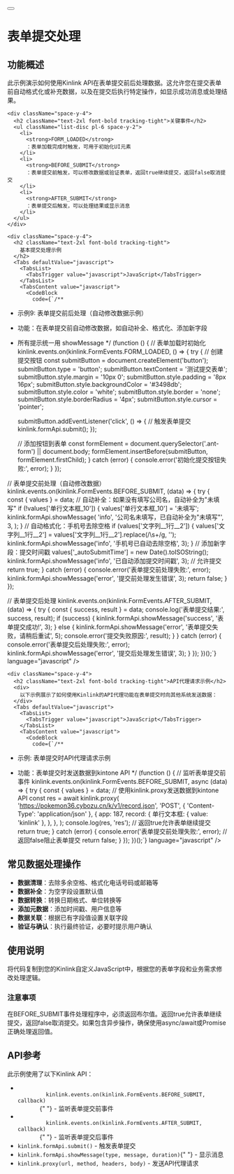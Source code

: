 
<div className="container py-6 lg:py-10">
  <div className="flex items-center gap-4 mb-8">
    <Link href="/examples">
      <Button variant="outline" size="icon">
        <ArrowLeft className="h-4 w-4" />
      </Button>
    </Link>
    <h1 className="text-3xl font-bold tracking-tight">表单提交处理</h1>
  </div>

  <div className="my-8 space-y-6">
    <div className="space-y-4">
      <h2 className="text-2xl font-bold tracking-tight">功能概述</h2>
      <div>
        此示例演示如何使用Kinlink
        API在表单提交前后处理数据。这允许您在提交表单前自动格式化或补充数据，以及在提交后执行特定操作，如显示成功消息或处理结果。
      </div>
    </div>

    <div className="space-y-4">
      <h2 className="text-2xl font-bold tracking-tight">关键事件</h2>
      <ul className="list-disc pl-6 space-y-2">
        <li>
          <strong>FORM_LOADED</strong>
          ：表单加载完成时触发，可用于初始化UI元素
        </li>
        <li>
          <strong>BEFORE_SUBMIT</strong>
          ：表单提交前触发，可以修改数据或验证表单，返回true继续提交，返回false取消提交
        </li>
        <li>
          <strong>AFTER_SUBMIT</strong>
          ：表单提交后触发，可以处理结果或显示消息
        </li>
      </ul>
    </div>

    <div className="space-y-4">
      <h2 className="text-2xl font-bold tracking-tight">
        基本提交处理示例
      </h2>
      <Tabs defaultValue="javascript">
        <TabsList>
          <TabsTrigger value="javascript">JavaScript</TabsTrigger>
        </TabsList>
        <TabsContent value="javascript">
          <CodeBlock 
            code={`/**
 * 示例9: 表单提交前后处理（自动修改数据示例）
 * 功能：在表单提交前自动修改数据，如自动补全、格式化、添加新字段
 * 所有提示统一用 showMessage
 */
(function () {
  // 表单加载时初始化
  kinlink.events.on(kinlink.FormEvents.FORM_LOADED, () => {
    try {
      // 创建提交按钮
      const submitButton = document.createElement('button');
      submitButton.type = 'button';
      submitButton.textContent = '测试提交表单';
      submitButton.style.margin = '10px 0';
      submitButton.style.padding = '8px 16px';
      submitButton.style.backgroundColor = '#3498db';
      submitButton.style.color = 'white';
      submitButton.style.border = 'none';
      submitButton.style.borderRadius = '4px';
      submitButton.style.cursor = 'pointer';

      submitButton.addEventListener('click', () => {
        // 触发表单提交
        kinlink.formApi.submit();
      });

      // 添加按钮到表单
      const formElement = document.querySelector('.ant-form') || document.body;
      formElement.insertBefore(submitButton, formElement.firstChild);
    } catch (error) {
      console.error('初始化提交按钮失败:', error);
    }
  });

  // 表单提交前处理（自动修改数据）
  kinlink.events.on(kinlink.FormEvents.BEFORE_SUBMIT, (data) => {
    try {
      const { values } = data;
      // 自动补全：如果没有填写公司名，自动补全为"未填写"
      if (!values['单行文本框_10']) {
        values['单行文本框_10'] = '未填写';
        kinlink.formApi.showMessage(
          'info',
          '公司名未填写，已自动补全为"未填写"',
          3,
        );
      }
      // 自动格式化：手机号去除空格
      if (values['文字列__1行__2']) {
        values['文字列__1行__2'] = values['文字列__1行__2'].replace(/\\s+/g, '');
        kinlink.formApi.showMessage('info', '手机号已自动去除空格', 3);
      }
      // 添加新字段：提交时间戳
      values['_autoSubmitTime'] = new Date().toISOString();
      kinlink.formApi.showMessage('info', '已自动添加提交时间戳', 3);
      // 允许提交
      return true;
    } catch (error) {
      console.error('表单提交前处理失败:', error);
      kinlink.formApi.showMessage('error', '提交前处理发生错误', 3);
      return false;
    }
  });

  // 表单提交后处理
  kinlink.events.on(kinlink.FormEvents.AFTER_SUBMIT, (data) => {
    try {
      const { success, result } = data;
      console.log('表单提交结果:', success, result);
      if (success) {
        kinlink.formApi.showMessage('success', '表单提交成功!', 3);
      } else {
        kinlink.formApi.showMessage('error', '表单提交失败，请稍后重试', 5);
        console.error('提交失败原因:', result);
      }
    } catch (error) {
      console.error('表单提交后处理失败:', error);
      kinlink.formApi.showMessage('error', '提交后处理发生错误', 3);
    }
  });
})();`} 
            language="javascript" 
          />
        </TabsContent>
      </Tabs>
    </div>

    <div className="space-y-4">
      <h2 className="text-2xl font-bold tracking-tight">API代理请求示例</h2>
      <div>
        以下示例展示了如何使用Kinlink的API代理功能在表单提交时向其他系统发送数据：
      </div>
      <Tabs defaultValue="javascript">
        <TabsList>
          <TabsTrigger value="javascript">JavaScript</TabsTrigger>
        </TabsList>
        <TabsContent value="javascript">
          <CodeBlock 
            code={`/**
 * 示例: 表单提交时API代理请求示例
 * 功能：表单提交时发送数据到kintone API
 */
(function () {
  // 监听表单提交前事件
  kinlink.events.on(kinlink.FormEvents.BEFORE_SUBMIT, async (data) => {
    try {
      const { values } = data;
      // 使用kinlink.proxy发送数据到kintone API
      const res = await kinlink.proxy(
        'https://pokemon36.cybozu.cn/k/v1/record.json',
        'POST',
        { 'Content-Type': 'application/json' },
        {
          app: 187,
          record: {
            单行文本框: { value: 'kinlink' },
          },
        },
      );
      console.log(res, 'res');
      // 返回true允许表单继续提交
      return true;
    } catch (error) {
      console.error('表单提交前处理失败:', error);
      // 返回false阻止表单提交
      return false;
    }
  });
})();`} 
            language="javascript" 
          />
        </TabsContent>
      </Tabs>
    </div>

    <div className="space-y-4">
      <h2 className="text-2xl font-bold tracking-tight">
        常见数据处理操作
      </h2>
      <ul className="list-disc pl-6 space-y-2">
        <li>
          <strong>数据清理</strong>：去除多余空格、格式化电话号码或邮箱等
        </li>
        <li>
          <strong>数据补全</strong>：为空字段设置默认值
        </li>
        <li>
          <strong>数据转换</strong>：转换日期格式、单位转换等
        </li>
        <li>
          <strong>添加元数据</strong>：添加时间戳、用户信息等
        </li>
        <li>
          <strong>数据关联</strong>：根据已有字段值设置关联字段
        </li>
        <li>
          <strong>验证与确认</strong>：执行最终验证，必要时提示用户确认
        </li>
      </ul>
    </div>

    <div className="space-y-4">
      <h2 className="text-2xl font-bold tracking-tight">使用说明</h2>
      <div>
        将代码复制到您的Kinlink自定义JavaScript中，根据您的表单字段和业务需求修改处理逻辑。
      </div>
      <div className="p-4 border rounded-md bg-yellow-50 border-yellow-200">
        <h3 className="font-semibold text-yellow-800">注意事项</h3>
        <div className="text-yellow-800">
          在BEFORE_SUBMIT事件处理程序中，必须返回布尔值。返回true允许表单继续提交，返回false取消提交。如果包含异步操作，确保使用async/await或Promise正确处理返回值。
        </div>
      </div>
    </div>

    <div className="space-y-4">
      <h2 className="text-2xl font-bold tracking-tight">API参考</h2>
      <div>此示例使用了以下Kinlink API：</div>
      <ul className="list-disc pl-6 space-y-2">
        <li>
          <code>
            kinlink.events.on(kinlink.FormEvents.BEFORE_SUBMIT, callback)
          </code>{" "}
          - 监听表单提交前事件
        </li>
        <li>
          <code>
            kinlink.events.on(kinlink.FormEvents.AFTER_SUBMIT, callback)
          </code>{" "}
          - 监听表单提交后事件
        </li>
        <li>
          <code>kinlink.formApi.submit()</code> - 触发表单提交
        </li>
        <li>
          <code>kinlink.formApi.showMessage(type, message, duration)</code>{" "}
          - 显示消息
        </li>
        <li>
          <code>kinlink.proxy(url, method, headers, body)</code> -
          发送API代理请求
        </li>
      </ul>
    </div>
  </div>
</div> 